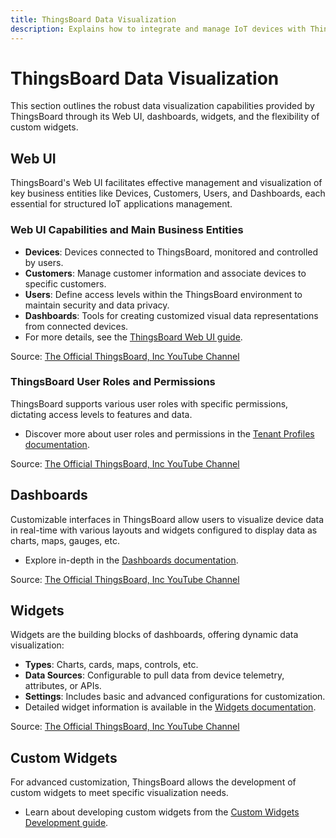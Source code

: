 ```yaml
---
title: ThingsBoard Data Visualization
description: Explains how to integrate and manage IoT devices with ThingsBoard and develop applications to utilize the collected data.
---
```



# ThingsBoard Data Visualization

This section outlines the robust data visualization capabilities provided by ThingsBoard through its Web UI, dashboards, widgets, and the flexibility of custom widgets.

## Web UI
ThingsBoard's Web UI facilitates effective management and visualization of key business entities like Devices, Customers, Users, and Dashboards, each essential for structured IoT applications management.

### Web UI Capabilities and Main Business Entities
- **Devices**: Devices connected to ThingsBoard, monitored and controlled by users.
- **Customers**: Manage customer information and associate devices to specific customers.
- **Users**: Define access levels within the ThingsBoard environment to maintain security and data privacy.
- **Dashboards**: Tools for creating customized visual data representations from connected devices.
- For more details, see the [ThingsBoard Web UI guide](https://thingsboard.io/docs/user-guide/entities-and-relations/).

<div style={{ position: 'relative', width: '100%', display: 'inline-block' }}>
  <div className="video-container">
    <LiteYouTubeEmbed
      id="y_SIl81l7Is"
      title="ThingsBoard CE education: Lesson 2. Entities and Relations"
    />
  </div>
  <div style={{ 
    fontSize: '14px',
    position: 'absolute', 
    bottom: -55, 
    right: 0, 
    padding: '5px'
  }}>
    Source: <a href="https://www.youtube.com/@ThingsBoard" target="_blank"> The Official ThingsBoard, Inc YouTube Channel </a>
  </div>
</div>

### ThingsBoard User Roles and Permissions
ThingsBoard supports various user roles with specific permissions, dictating access levels to features and data.
- Discover more about user roles and permissions in the [Tenant Profiles documentation](https://thingsboard.io/docs/user-guide/ui/users/).

<div style={{ position: 'relative', width: '100%', display: 'inline-block' }}>
  <div className="video-container">
    <LiteYouTubeEmbed
      id="M0CaascgDmg"
      title="ThingsBoard CE education: Lesson 1. Tenancy"
    />
  </div>
  <div style={{ 
    fontSize: '14px',
    position: 'absolute', 
    bottom: -55, 
    right: 0, 
    padding: '5px'
  }}>
    Source: <a href="https://www.youtube.com/@ThingsBoard" target="_blank"> The Official ThingsBoard, Inc YouTube Channel </a>
  </div>
</div>

## Dashboards
Customizable interfaces in ThingsBoard allow users to visualize device data in real-time with various layouts and widgets configured to display data as charts, maps, gauges, etc.
- Explore in-depth in the [Dashboards documentation](https://thingsboard.io/docs/user-guide/dashboards/).

<div style={{ position: 'relative', width: '100%', display: 'inline-block' }}>
  <div className="video-container">
    <LiteYouTubeEmbed
      id="ur5D_2D_AQM"
      title="ThingsBoard CE education: Lesson 6. Dashboard unit overview"
    />
  </div>
  <div style={{ 
    fontSize: '14px',
    position: 'absolute', 
    bottom: -55, 
    right: 0, 
    padding: '5px'
  }}>
    Source: <a href="https://www.youtube.com/@ThingsBoard" target="_blank"> The Official ThingsBoard, Inc YouTube Channel </a>
  </div>
</div>

## Widgets
Widgets are the building blocks of dashboards, offering dynamic data visualization:
- **Types**: Charts, cards, maps, controls, etc.
- **Data Sources**: Configurable to pull data from device telemetry, attributes, or APIs.
- **Settings**: Includes basic and advanced configurations for customization.
- Detailed widget information is available in the [Widgets documentation](https://thingsboard.io/docs/user-guide/widgets/).

<div style={{ position: 'relative', width: '100%', display: 'inline-block' }}>
  <div className="video-container">
    <LiteYouTubeEmbed
      id="y-d-dFDOqTM"
      title="ThingsBoard CE education: Lesson 9. Widgets"
    />
  </div>
  <div style={{ 
    fontSize: '14px',
    position: 'absolute', 
    bottom: -55, 
    right: 0, 
    padding: '5px'
  }}>
    Source: <a href="https://www.youtube.com/@ThingsBoard" target="_blank"> The Official ThingsBoard, Inc YouTube Channel </a>
  </div>
</div>

## Custom Widgets
For advanced customization, ThingsBoard allows the development of custom widgets to meet specific visualization needs.
- Learn about developing custom widgets from the [Custom Widgets Development guide](https://thingsboard.io/docs/user-guide/contribution/widgets-development/).
